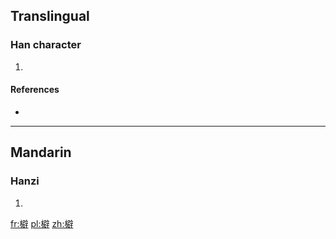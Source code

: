 {{also|蘗}}
==Translingual==

===Han character===
{{Han char|rn=75|rad=木|as=13|sn=17|four=|canj=DSRJ}}

# {{defn|Han|sort=木13}}

====References====
* {{Han ref|kx=0557.050|dkj=15670|dj=0946.120|hdz=21306.010|uh=6A98|ud=27288}}

----

==Mandarin==

===Hanzi===
{{cmn-hanzi|pin=[[bì]] ([[bi4]]), [[guì]] ([[gui4]]), [[huì]] ([[hui4]])|wg=pi<sup>4</sup>, kuei<sup>4</sup>, hui<sup>4</sup>}}

# {{defn|lang=cmn|sort=木13}}

[[fr:檘]]
[[pl:檘]]
[[zh:檘]]
